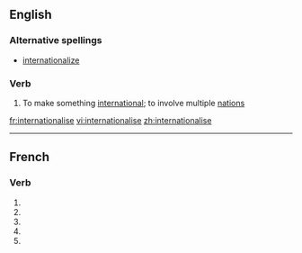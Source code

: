 ==English==
===Alternative spellings===
*[[internationalize]]

===Verb===
{{en-verb|internationalis|ing}}

# To make something [[international]]; to involve multiple [[nation]]s

[[fr:internationalise]]
[[vi:internationalise]]
[[zh:internationalise]]

----
{{also|internationalisé}}
==French==

===Verb===
{{fr-verb form}}

# {{conjugation of|internationaliser||1|s|pres|ind|lang=fr}}
# {{conjugation of|internationaliser||3|s|pres|ind|lang=fr}}
# {{conjugation of|internationaliser||1|s|pres|sub|lang=fr}}
# {{conjugation of|internationaliser||1|s|pres|sub|lang=fr}}
# {{conjugation of|internationaliser||2|s|imp|lang=fr}}
{{count page|[[Wiktionary:Page count]]}}
{{rfc-auto}}